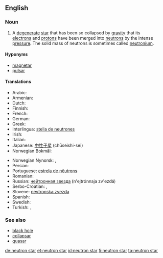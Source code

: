 ==English==
{{wikipedia}}

===Noun===
{{en-noun|sg=[[neutron]] [[star]]}}

# {{star}} A [[degenerate]] [[star]] that has been so collapsed by [[gravity]] that its [[electron]]s and [[proton|protons]] have been merged into [[neutron]]s by the intense [[pressure]].  The solid mass of neutrons is sometimes called [[neutronium]].

====Hyponyms====
* [[magnetar]]
* [[pulsar]]

====Translations====
{{trans-top|star composed of neutrons}}
* Arabic: {{t|ar|نجم نيوتروني}}
* Armenian: {{t-|hy|նեյտրոնային աստղ|tr=neytronayin astł}}
* Dutch: {{t|nl|neutronenster|c}}
* Finnish: {{t+|fi|neutronitähti}}
* French: {{t|fr|étoile à neutrons|f}}
* German: {{t+|de|Neutronenstern|m}}
* Greek: {{t|el|αστέρας νετρονίων|n|s}}
* Interlingua: [[stella de neutrones]]
* Irish: {{t-|ga|neodrónréalta|f|xs=Irish}}
* Italian: {{t-|it|stella neutronica|f}}
* Japanese: [[中性子星]] (chūseishi-sei)
* Norwegian Bokmål: {{t|no|nøytronstjerne|m|f}}
{{trans-mid}}
* Norwegian Nynorsk: {{t|nn|nøytronstjerne|f|xs=Norwegian Nynorsk}},  {{t|nn|nøytronstjerna|f|xs=Norwegian Nynorsk}}
* Persian: {{t|fa|ستاره نوترونی|sc=fa-Arab}}
* Portuguese: [[estrela de nêutrons]]
* Romanian: {{t|ro|stea neutronică|f}}
* Russian: [[нейтронная звезда]] (n'ejtrónnaja zv'ezdá) {{f}}
* Serbo-Croatian: {{t|sh|neutronska zvijezda}}, {{t|sh|neutronska zvezda}}
* Slovene: [[nevtronska zvezda]] {{f}}
* Spanish: {{t-|es|estrella de neutrones|f}}
* Swedish: {{t+|sv|neutronstjärna}}
* Turkish: {{t|tr|nötron yıldızı}},  {{t|tr|ılıncık yıldızı}}
{{trans-bottom}}

===See also===
* [[black hole]]
* [[collapsar]]
* [[quasar]]

[[de:neutron star]]
[[et:neutron star]]
[[id:neutron star]]
[[fi:neutron star]]
[[ta:neutron star]]